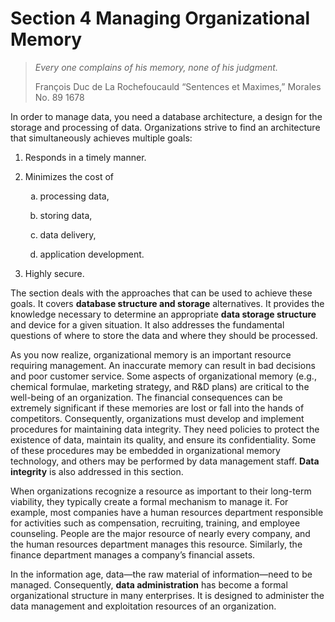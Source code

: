 # Section 4 Managing Organizational Memory {.unnumbered}

> *Every one complains of his memory, none of his judgment.*
>
> François Duc de La Rochefoucauld "Sentences et Maximes," Morales No. 89 1678

In order to manage data, you need a database architecture, a design for
the storage and processing of data. Organizations strive to find an
architecture that simultaneously achieves multiple goals:

1.  Responds in a timely manner.

2.  Minimizes the cost of

    a. processing data,

    b. storing data,

    c. data delivery,

    d. application development.

3.  Highly secure.

The section deals with the approaches that can be used to achieve these
goals. It covers **database structure and storage** alternatives. It
provides the knowledge necessary to determine an appropriate **data
storage structure** and device for a given situation. It also addresses
the fundamental questions of where to store the data and where they
should be processed.

As you now realize, organizational memory is an important resource
requiring management. An inaccurate memory can result in bad decisions
and poor customer service. Some aspects of organizational memory (e.g.,
chemical formulae, marketing strategy, and R&D plans) are critical to
the well-being of an organization. The financial consequences can be
extremely significant if these memories are lost or fall into the hands
of competitors. Consequently, organizations must develop and implement
procedures for maintaining data integrity. They need policies to protect
the existence of data, maintain its quality, and ensure its
confidentiality. Some of these procedures may be embedded in
organizational memory technology, and others may be performed by data
management staff. **Data integrity** is also addressed in this section.

When organizations recognize a resource as important to their long-term
viability, they typically create a formal mechanism to manage it. For
example, most companies have a human resources department responsible
for activities such as compensation, recruiting, training, and employee
counseling. People are the major resource of nearly every company, and
the human resources department manages this resource. Similarly, the
finance department manages a company's financial assets.

In the information age, data---the raw material of information---need to
be managed. Consequently, **data administration** has become a formal
organizational structure in many enterprises. It is designed to
administer the data management and exploitation resources of an
organization.

\newpage
